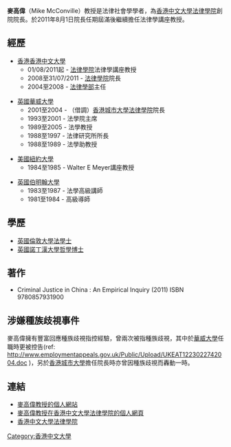 '''麥高偉'''（Mike McConville）教授是法律社會學學者，為[[香港中文大學|香港中文大學]][[香港中文大學法律學院|法律學院]]創院院長。於2011年8月1日院長任期屆滿後繼續擔任法律學講座教授。

==經歷==
* [[香港|香港]][[香港中文大學|香港中文大學]]
**01/08/2011起 - [[香港中文大學法律學院|法律學院]]法律學講座教授
**2008至31/07/2011 - [[香港中文大學法律學院|法律學院]]院長
**2004至2008 - [[香港中文大學法律學院|法律學部]]主任

* [[英國|英國]][[華威大學|華威大學]]
**2001至2004 - （借調）[[香港城市大學|香港城市大學]][[香港城市大學法律學院|法律學院]]院長
**1993至2001 - 法學院主席
**1989至2005 - 法學教授
**1988至1997 - 法律研究所所長
**1988至1989 - 法學助教授

* [[美國|美國]][[紐約大學|紐約大學]]
**1984至1985 - Walter E Meyer講座教授

* [[英國|英國]][[伯明翰大學|伯明翰大學]]
**1983至1987 - 法學高級講師
**1981至1984 - 高級導師

==學歷==
* [[英國|英國]][[倫敦大學|倫敦大學]][[法學士|法學士]]
* [[英國|英國]][[諾丁漢大學|諾丁漢大學]][[哲學博士|哲學博士]]

==著作==
* Criminal Justice in China : An Empirical Inquiry (2011) ISBN 9780857931900

==涉嫌種族歧視事件==

{{main|香港城市大學法律學院於續聘教員時涉嫌種族歧視事件}}

麥高偉擁有豐富回應種族歧視指控經驗，曾兩次被指種族歧視，其中於[[華威大學|華威大學]]任職時更被控告(ref: http://www.employmentappeals.gov.uk/Public/Upload/UKEAT1223022742004.doc )，另於[[香港城市大學|香港城市大學]]擔任院長時亦曾因種族歧視而轟動一時。

==連結==
* [https://web.archive.org/web/20100517093127/http://mikemcconville.com/ 麥高偉教授的個人網站]
* [https://web.archive.org/web/20130416034832/http://www.law.cuhk.edu.hk/people/emeritus-professors.php 麥高偉教授在香港中文大學法律學院的個人網頁]
* [http://www.cuhk.edu.hk/law/ 香港中文大學法律學院]{{Wayback|url=http://www.cuhk.edu.hk/law/ |date=20080208104948 }}

[[Category:香港中文大學|Category:香港中文大學]]